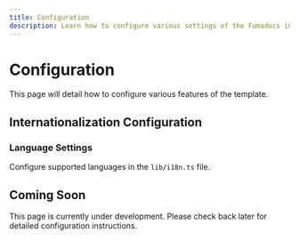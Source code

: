 ```yaml
---
title: Configuration
description: Learn how to configure various settings of the Fumadocs internationalization template
---
```


# Configuration

This page will detail how to configure various features of the template.

## Internationalization Configuration

### Language Settings

Configure supported languages in the `lib/i18n.ts` file.

## Coming Soon

This page is currently under development. Please check back later for detailed configuration instructions.